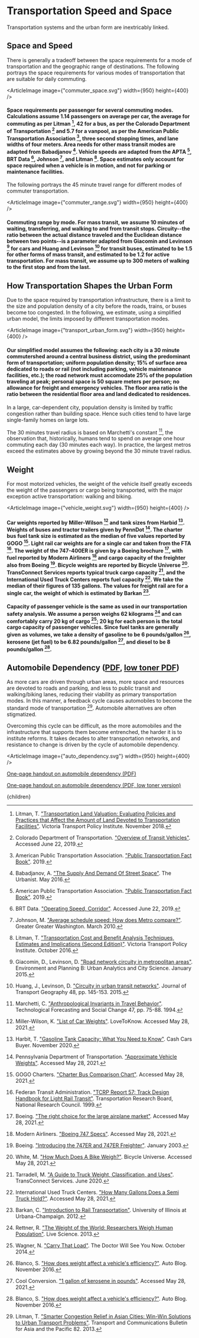 


# Transportation Speed and Space

Transportation systems and the urban form are inextricably linked.

## Space and Speed
There is generally a tradeoff between the space requirements for a mode of transportation and the geographic range of destinations. The following portrays the space requirements for various modes of transportation that are suitable for daily commuting.

<ArticleImage image={"commuter_space.svg"} width={950} height={400} />
#### Space requirements per passenger for several commuting modes. Calculations assume 1.14 passengers on average per car, the average for commuting as per Litman [^19], 42 for a bus, as per the Colorado Department of Transportation [^8] and 5.7 for a vanpool, as per the American Public Transportation Association [^1], three second stopping times, and lane widths of four meters. Area needs for other mass transit modes are adapted from Babadjanov [^2]. Vehicle speeds are adapted from the APTA [^1], BRT Data [^7], Johnson [^16], and Litman [^18]. Space estimates only account for space required when a vehicle is in motion, and not for parking or maintenance facilities.

The following portrays the 45 minute travel range for different modes of commuter transportation.

<ArticleImage image={"commuter_range.svg"} width={950} height={400} />
#### Commuting range by mode. For mass transit, we assume 10 minutes of waiting, transferring, and walking to and from transit stops. Circuity--the ratio between the actual distance traveled and the Euclidean distance between two points--is a parameter adapted from Giacomin and Levinson [^11] for cars and Huang and Levinson [^14] for transit buses, estimated to be 1.5 for other forms of mass transit, and estimated to be 1.2 for active transportation. For mass transit, we assume up to 300 meters of walking to the first stop and from the last.

## How Transportation Shapes the Urban Form
Due to the space required by transportation infrastructure, there is a limit to the size and population density of a city before the roads, trains, or buses become too congested. In the following, we estimate, using a simplified urban model, the limits imposed by different transportation modes.

<ArticleImage image={"transport_urban_form.svg"} width={950} height={400} />
#### Our simplified model assumes the following: each city is a 30 minute commutershed around a central business district, using the predominant form of transportation; uniform population density; 15% of surface area dedicated to roads or rail (not including parking, vehicle maintenance facilities, etc.); the road network must accomodate 25% of the population traveling at peak; personal space is 50 square meters per person; no allowance for freight and emergency vehicles. The floor area ratio is the ratio between the residential floor area and land dedicated to residences.

In a large, car-dependent city, population density is limited by traffic congestion rather than building space. Hence such cities tend to have large single-family homes on large lots.

The 30 minutes travel radius is based on Marchetti's constant [^20], the observation that, historically, humans tend to spend on average one hour commuting each day (30 minutes each way). In practice, the largest metros exceed the estimates above by growing beyond the 30 minute travel radius.

## Weight
For most motorized vehicles, the weight of the vehicle itself greatly exceeds the weight of the passengers or cargo being transported, with the major exception active transportation: walking and biking.

<ArticleImage image={"vehicle_weight.svg"} width={950} height={400} />
#### Car weights reported by Miller-Wilson [^21] and tank sizes from Harbid [^13]. Weights of buses and tractor trailers given by PennDot [^23]. The charter bus fuel tank size is estimated as the median of five values reported by GOGO [^12]. Light rail car weights are for a single car and taken from the FTA [^10]. The weight of the 747-400ER is given by a Boeing brochure [^6], with fuel reported by Modern Airliners [^22] and cargo capacity of the freighter also from Boeing [^5]. Bicycle weights are reported by Bicycle Universe [^27]. TransConnect Services reports typical truck cargo capacity [^25], and the International Used Truck Centers reports fuel capacity [^15]. We take the median of their figures of 135 gallons. The values for freight rail are for a single car, the weight of which is estimated by Barkan [^3].

#### Capacity of passenger vehicle is the same as used in our transportation safety analysis. We assume a person weighs 62 kilograms [^24] and can comfortably carry 20 kg of cargo [^26]; 20 kg for each person is the total cargo capacity of passenger vehicles. Since fuel tanks are generally given as volumes, we take a density of gasoline to be 6 pounds/gallon [^4], kerosene (jet fuel) to be 6.82 pounds/gallon [^9], and diesel to be 8 pounds/gallon [^4].

## Automobile Dependency ([PDF](https://drive.google.com/uc?export=download&id=1ZZLCNMuRGoGVCYhQEFTqb23qoL32ELrY), [low toner PDF](https://drive.google.com/uc?export=download&id=1ZyxVLniTMwiE3Apz3fodZ8rMee3A28MA))
As more cars are driven through urban areas, more space and resources are devoted to roads and parking, and less to public transit and walking/biking lanes, reducing their viability as primary transportation modes. In this manner, a feedback cycle causes automobiles to become the standard mode of transportation [^17]. Automobile alternatives are often stigmatized.

Overcoming this cycle can be difficult, as the more automobiles and the infrastructure that supports them become entrenched, the harder it is to institute reforms. It takes decades to alter transportation networks, and resistance to change is driven by the cycle of automobile dependency.

<ArticleImage image={"auto_dependency.svg"} width={950} height={400} />

[One-page handout on automobile dependency (PDF)](https://drive.google.com/uc?export=download&id=1ZZLCNMuRGoGVCYhQEFTqb23qoL32ELrY)

[One-page handout on automobile dependency (PDF, low toner version)](https://drive.google.com/uc?export=download&id=1ZyxVLniTMwiE3Apz3fodZ8rMee3A28MA)

[^1]: American Public Transportation Association. ["Public Transportation Fact Book"](https://www.apta.com/research-technical-resources/transit-statistics/public-transportation-fact-book/). 2019.

[^2]: Babadjanov, A. ["The Supply And Demand Of Street Space"](https://www.theurbanist.org/2016/05/26/the-supply-and-demand-of-street-space/). The Urbanist. May 2016.

[^3]: Barkan, C. ["Introduction to Rail Transportation"](https://web.engr.uky.edu/~jrose/papers/REES%202012%20Introduction.pdf). University of Illinois at Urbana-Champaign. 2012.

[^4]: Blanco, S. ["How does weight affect a vehicle's efficiency?"](https://www.autoblog.com/2009/10/29/greenlings-how-does-weight-affect-a-vehicles-efficiency/). Auto Blog. November 2016.

[^5]: Boeing. ["Introducing the 747ER and 747ER Freighter"](http://www.boeing.com/commercial/aeromagazine/aero_21/747ER.pdf). January 2003.

[^6]: Boeing. ["The right choice for the large airplane market"](http://www.boeing.com/resources/boeingdotcom/company/about_bca/startup/pdf/historical/747-400-passenger.pdf). Accessed May 28, 2021.

[^7]: BRT Data. ["Operating Speed, Corridor"](https://brtdata.org/indicators/corridors/operating_speed_corridor). Accessed June 22, 2019.

[^8]: Colorado Department of Transportation. ["Overview of Transit Vehicles"](https://www.codot.gov/programs/commuterchoices/documents/trandir_transit.pdf). Accessed June 22, 2019.

[^9]: Cool Conversion. ["1 gallon of kerosene in pounds"](https://coolconversion.com/density-volume-mass/--1--gallon--of--kerosene--in--pound). Accessed May 28, 2021.

[^10]: Federan Transit Administration. ["TCRP Report 57: Track Design Handbook for Light Rail Transit"](http://onlinepubs.trb.org/onlinepubs/tcrp/tcrp_rpt_57-a.pdf). Transportation Research Board, National Research Council. 1999.

[^11]: Giacomin, D., Levinson, D. ["Road network circuity in metropolitan areas"](https://journals.sagepub.com/doi/abs/10.1068/b130131p). Environment and Planning B: Urban Analytics and City Science. January 2015.

[^12]: GOGO Charters. ["Charter Bus Comparison Chart"](https://gogocharters.com/charter-bus-comparison-chart). Accessed May 28, 2021.

[^13]: Harbit, T. ["Gasoline Tank Capacity: What You Need to Know"](https://www.cashcarsbuyer.com/gasoline-tank-capacity/). Cash Cars Buyer. November 2020.

[^14]: Huang, J., Levinson, D. ["Circuity in urban transit networks"](https://www.sciencedirect.com/science/article/abs/pii/S0966692315001672). Journal of Transport Geography 48, pp. 145-153. 2015.

[^15]: International Used Truck Centers. ["How Many Gallons Does a Semi Truck Hold?"](https://www.internationalusedtrucks.com/maintenance-tips/how-many-gallons-does-a-semi-truck-hold/). Accessed May 28, 2021.

[^16]: Johnson, M. ["Average schedule speed: How does Metro compare?"](https://ggwash.org/view/4524/average-schedule-speed-how-does-metro-compare). Greater Greater Washington. March 2010.

[^17]: Litman, T. ["Smarter Congestion Relief in Asian Cities: Win-Win Solutions to Urban Transport Problems"](https://www.unescap.org/sites/default/files/b82_Chapter1.pdf). Transport and Communications Bulletin for Asia and the Pacific 82. 2013.

[^18]: Litman, T. ["Transportation Cost and Benefit Analysis Techniques, Estimates and Implications (Second Edition)"](https://www.vtpi.org/tca/). Victoria Transport Policy Institute. October 2016.

[^19]: Litman, T. ["Transportation Land Valuation: Evaluating Policies and Practices that Affect the Amount of Land Devoted to Transportation Facilities"](https://www.vtpi.org/land.pdf). Victoria Transport Policy Institute. November 2018.

[^20]: Marchetti, C. ["Anthropological Invariants in Travel Behavior"](http://www.cesaremarchetti.org/archive/electronic/basic_instincts.pdf). Technological Forecasting and Social Change 47, pp. 75-88. 1994.

[^21]: Miller-Wilson, K. ["List of Car Weights"](https://cars.lovetoknow.com/List_of_Car_Weights). LoveToKnow. Accessed May 28, 2021.

[^22]: Modern Airliners. ["Boeing 747 Specs"](https://modernairliners.com/boeing-747-jumbo/boeing-747-specs/). Accessed May 28, 2021.

[^23]: Pennsylvania Department of Transportation. ["Approximate Vehicle Weights"](https://www.dot.state.pa.us/public/pdf/InfoBridge/Approximate%20vehicle%20weights.pdf). Accessed May 28, 2021.

[^24]: Rettner, R. ["The Weight of the World: Researchers Weigh Human Population"](https://www.livescience.com/36470-human-population-weight.html). Live Science. 2013.

[^25]: Tarradell, M. ["A Guide to Truck Weight, Classification, and Uses"](https://www.tcsfuel.com/blog/truck-weight-classification/). TransConnect Services. June 2020.

[^26]: Wagner, N. ["Carry That Load"](https://www.thedoctorwillseeyounow.com/content/fitness/art4498.html). The Doctor Will See You Now. October 2014.

[^27]: White, M. ["How Much Does A Bike Weigh?"](https://bicycleuniverse.com/how-much-does-bike-weigh/). Bicycle Universe. Accessed May 28, 2021.

  <Article 
    focusAreaUrl={focusAreaUrl} 
    hierarchy={hierarchy} 
    site={site}
  >
    {children}
  </Article>